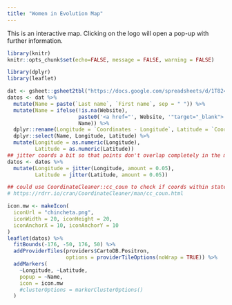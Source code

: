 ---
title: "Women in Evolution Map"
---

This is an interactive map. Clicking on the logo will open a pop-up with further information.


```{r include=FALSE}
library(knitr)
knitr::opts_chunk$set(echo=FALSE, message = FALSE, warning = FALSE)
```

```{r}
library(dplyr)
library(leaflet)
```



```{r}
dat <- gsheet::gsheet2tbl("https://docs.google.com/spreadsheets/d/1T824yBkiFCWqRD-cdJqzJwmeZyQF86tX-PM9WT63_qs/edit?usp=sharing")
datos <- dat %>%
  mutate(Name = paste(`Last name`, `First name`, sep = " ")) %>%
  mutate(Name = ifelse(!is.na(Website), 
                       paste0('<a href="', Website, '"target="_blank">', Name, '</a>'),
                       Name)) %>%
  dplyr::rename(Longitude = `Coordinates - Longitude`, Latitude = `Coordinates - Latitude`) %>%
  dplyr::select(Name, Longitude, Latitude) %>%
  mutate(Longitude = as.numeric(Longitude),
         Latitude = as.numeric(Latitude))
## jitter coords a bit so that points don't overlap completely in the map
datos <- datos %>%
  mutate(Longitude = jitter(Longitude, amount = 0.05),
         Latitude = jitter(Latitude, amount = 0.05))
```


```{r}
## could use CoordinateCleaner::cc_coun to check if coords within stated country
# https://rdrr.io/cran/CoordinateCleaner/man/cc_coun.html
```


```{r out.width='100%'}
icon.mw <- makeIcon(
  iconUrl = "chincheta.png",
  iconWidth = 20, iconHeight = 20,
  iconAnchorX = 10, iconAnchorY = 10
)
leaflet(datos) %>%
  fitBounds(-176, -50, 176, 50) %>%
  addProviderTiles(providers$CartoDB.Positron, 
                   options = providerTileOptions(noWrap = TRUE)) %>% 
  addMarkers(
    ~Longitude, ~Latitude,
    popup = ~Name,
    icon = icon.mw
    #clusterOptions = markerClusterOptions()
  )
```
